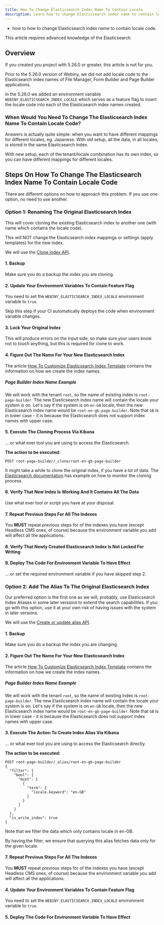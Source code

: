 ```yaml
---
title: How To Change Elasticsearch Index Name To Contain Locale
description: Learn how to change Elasticsearch index name to contain locale code.
---
```



<Alert type="success" title="What you'll learn">

- how to how to change Elasticsearch index name to contain locale code.

</Alert>

<Alert type="danger">
  This article requires advanced knowledge of the Elasticsearch.
</Alert>

## Overview

If you created you project with 5.26.0 or greater, this article is not for you.

Prior to the 5.26.0 version of Webiny, we did not add locale code to the Elasticsearch index names of File Manager, Form Builder and Page Builder applications.

In the 5.26.0 we added an environment variable `WEBINY_ELASTICSEARCH_INDEX_LOCALE` which serves as a feature flag to insert the locale code into each of the Elasticsearch index names created.


### When Would You Need To Change The Elasticsearch Index Name To Contain Locale Code?

Answers is actually quite simple: when you want to have different mappings for different locales, eg. Japanese.
With old setup, all the data, in all locales, is stored in the same Elasticsearch index.

With new setup, each of the tenant/locale combination has its own index, so you can have different mappings for different locales.


## Steps On How To Change The Elasticsearch Index Name To Contain Locale Code

There are different options on how to approach this problem. If you use one option, no need to use another.

### Option 1: Renaming The Original Elasticsearch Index

This will cover cloning the existing Elasticsearch index to another one (with name which contains the locale code).

This will NOT change the Elasticsearch index mappings or settings (apply templates) for the new index.

We will use the [Clone index API](https://www.elastic.co/guide/en/elasticsearch/reference/current/indices-clone-index.html).

#### 1. Backup
Make sure you do a backup the index you are cloning.

#### 2. Update Your Environment Variables To Contain Feature Flag
You need to set the `WEBINY_ELASTICSEARCH_INDEX_LOCALE` environment variable to `true`.

<Alert type="danger">
  Skip this step if your CI automatically deploys the code when environment variable changes.
</Alert>

#### 3. Lock Your Original Index
This will produce errors on the input side, so make sure your users know not to touch anything, but this is required for clone to work.

#### 4. Figure Out The Name For Your New Elasticsearch Index
The article [How To Customize Elasticsearch Index Template](/docs/core-development-concepts/extending-and-customizing/how-to-customize-elasticsearch-index-template) contains the information on how we create the index names.

##### __Page Builder Index Name Example__
We will work with the tenant `root`, so the name of existing index is `root-page-builder`.
The new Elasticsearch index name will contain the locale your system is on.
Let's say if the system is on `en-GB` locale, then the new Elasticsearch index name would be `root-en-gb-page-builder`. Note that `GB` is in lower case - it is because the Elasticsearch does not support index names with upper case.

#### 5. Execute The Cloning Process Via Kibana
... or what ever tool you are using to access the Elasticsearch.

__The action to be executed:__
```
POST root-page-builder/_clone/root-en-gb-page-builder
```
It might take a while to clone the original index, if you have a lot of data.
The [Elasticsearch documentation](https://www.elastic.co/guide/en/elasticsearch/reference/current/indices-clone-index.html#monitor-cloning) has example on how to monitor the cloning process.


#### 6. Verify That New Index Is Working And It Contains All The Data
Use what ever tool or script you have at your disposal.

#### 7. Repeat Previous Steps For All The Indexes
You __MUST__ repeat previous steps for of the indexes you have (except Headless CMS ones, of course) because the environment variable you add will affect all the applications.

#### 8. Verify That Newly Created Elasticsearch Index Is Not Locked For Writing

#### 9. Deploy The Code For Environment Variable To Have Effect
... or set the required environment variable if you have skipped step 2.



### Option 2: Add The Alias To The Original Elasticsearch Index

<Alert type="warning">
  Our preferred option is the first one as we will, probably, use Elasticsearch Index Aliases in some later versions to extend the search capabilities. If you go with this option, use it at your own risk of having issues with the system in later versions.
</Alert>

We will use the [Create or update alias API](https://www.elastic.co/guide/en/elasticsearch/reference/current/indices-add-alias.html).

#### 1. Backup
Make sure you do a backup the index you are changing.

#### 2. Figure Out The Name For Your New Elasticsearch Index
The article [How To Customize Elasticsearch Index Template](/docs/core-development-concepts/extending-and-customizing/how-to-customize-elasticsearch-index-template) contains the information on how we create the index names.

##### __Page Builder Index Name Example__
We will work with the tenant `root`, so the name of existing index is `root-page-builder`.
The new Elasticsearch index name will contain the locale your system is on.
Let's say if the system is on `en-GB` locale, then the new Elasticsearch index name would be `root-en-gb-page-builder`. Note that `GB` is in lower case - it is because the Elasticsearch does not support index names with upper case.

#### 3. Execute The Action To Create Index Alias Via Kibana
... or what ever tool you are using to access the Elasticsearch directly.

__The action to be executed:__
```
POST root-page-builder/_alias/root-en-gb-page-builder
{
  "filter": {
    "bool": {
      "must": [
        {
          "term": {
            "locale.keyword": "en-GB"
          }
        }
      ]
    }
  },
  "is_write_index": true
}
```

Note that we filter the data which only contains locale in en-GB.

By having the filter, we ensure that querying this alias fetches data only for the given locale.

#### 7. Repeat Previous Steps For All The Indexes
You __MUST__ repeat previous steps for of the indexes you have (except Headless CMS ones, of course) because the environment variable you add will affect all the applications.

#### 4. Update Your Environment Variables To Contain Feature Flag
You need to set the `WEBINY_ELASTICSEARCH_INDEX_LOCALE` environment variable to `true`.

#### 5. Deploy The Code For Environment Variable To Have Effect
